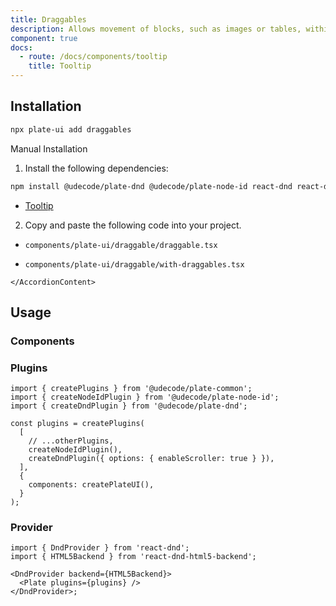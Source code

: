 ```yaml
---
title: Draggables
description: Allows movement of blocks, such as images or tables, within the editor.
component: true
docs:
  - route: /docs/components/tooltip
    title: Tooltip
---
```


<ComponentPreview name="playground-demo" id="basicnodes" />

## Installation

```bash
npx plate-ui add draggables
```

<Accordion type="single" collapsible>
  <AccordionItem value="manual-installation">
    <AccordionTrigger>Manual Installation</AccordionTrigger>
    <AccordionContent>

1. Install the following dependencies:

```bash
npm install @udecode/plate-dnd @udecode/plate-node-id react-dnd react-dnd-html5-backend
```

- [Tooltip](/docs/components/tooltip)

2. Copy and paste the following code into your project.

- `components/plate-ui/draggable/draggable.tsx`

<ComponentSource name="draggable/draggable" />

- `components/plate-ui/draggable/with-draggables.tsx`

<ComponentSource name="draggable/with-draggables" />

    </AccordionContent>

  </AccordionItem>
</Accordion>

## Usage

### Components

<ComponentSource name="createPlateUI" />

### Plugins

```tsx
import { createPlugins } from '@udecode/plate-common';
import { createNodeIdPlugin } from '@udecode/plate-node-id';
import { createDndPlugin } from '@udecode/plate-dnd';

const plugins = createPlugins(
  [
    // ...otherPlugins,
    createNodeIdPlugin(),
    createDndPlugin({ options: { enableScroller: true } }),
  ],
  {
    components: createPlateUI(),
  }
);
```

### Provider

```tsx
import { DndProvider } from 'react-dnd';
import { HTML5Backend } from 'react-dnd-html5-backend';

<DndProvider backend={HTML5Backend}>
  <Plate plugins={plugins} />
</DndProvider>;
```

